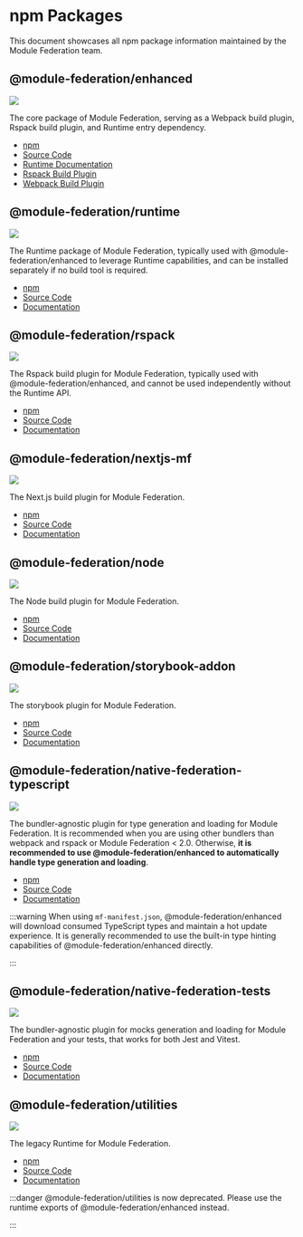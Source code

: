 # npm Packages

This document showcases all npm package information maintained by the Module Federation team.

## @module-federation/enhanced

![](https://img.shields.io/npm/v/@module-federation/enhanced?style=flat-square&colorA=564341&colorB=EDED91)

The core package of Module Federation, serving as a Webpack build plugin, Rspack build plugin, and Runtime entry dependency.

- [npm](https://npmjs.com/package/@module-federation/enhanced)
- [Source Code](https://github.com/module-federation/core/tree/main/packages/enhanced)
- [Runtime Documentation](/guide/basic/runtime)
- [Rspack Build Plugin](/guide/basic/rspack)
- [Webpack Build Plugin](/guide/basic/webpack)

## @module-federation/runtime

![](https://img.shields.io/npm/v/@module-federation/runtime?style=flat-square&colorA=564341&colorB=EDED91)

The Runtime package of Module Federation, typically used with @module-federation/enhanced to leverage Runtime capabilities, and can be installed separately if no build tool is required.

- [npm](https://npmjs.com/package/@module-federation/runtime)
- [Source Code](https://github.com/module-federation/core/tree/main/packages/runtime)
- [Documentation](/guide/basic/runtime)

## @module-federation/rspack

![](https://img.shields.io/npm/v/@module-federation/rspack?style=flat-square&colorA=564341&colorB=EDED91)

The Rspack build plugin for Module Federation, typically used with @module-federation/enhanced, and cannot be used independently without the Runtime API.

- [npm](https://npmjs.com/package/@module-federation/rspack)
- [Source Code](https://github.com/module-federation/core/tree/main/packages/rspack)
- [Documentation](/guide/basic/rspack)

## @module-federation/nextjs-mf

![](https://img.shields.io/npm/v/@module-federation/nextjs-mf?style=flat-square&colorA=564341&colorB=EDED91)

The Next.js build plugin for Module Federation.

- [npm](https://npmjs.com/package/@module-federation/nextjs-mf)
- [Source Code](https://github.com/module-federation/core/tree/main/packages/nextjs-mf)
- [Documentation](/guide/framework/nextjs)

## @module-federation/node

![](https://img.shields.io/npm/v/@module-federation/node?style=flat-square&colorA=564341&colorB=EDED91)

The Node build plugin for Module Federation.

- [npm](https://npmjs.com/package/@module-federation/node)
- [Source Code](https://github.com/module-federation/core/tree/main/packages/node)
- [Documentation](https://github.com/module-federation/core/tree/main/packages/node)

## @module-federation/storybook-addon

![](https://img.shields.io/npm/v/@module-federation/storybook-addon?style=flat-square&colorA=564341&colorB=EDED91)

The storybook plugin for Module Federation.

- [npm](https://npmjs.com/package/@module-federation/storybook-addon)
- [Source Code](https://github.com/module-federation/core/tree/main/packages/storybook-addon)
- [Documentation](https://github.com/module-federation/core/tree/main/packages/storybook-addon)

## @module-federation/native-federation-typescript

![](https://img.shields.io/npm/v/@module-federation/native-federation-typescript?style=flat-square&colorA=564341&colorB=EDED91)

The bundler-agnostic plugin for type generation and loading for Module Federation.
It is recommended when you are using other bundlers than webpack and rspack or Module Federation < 2.0. Otherwise, **it is recommended to use @module-federation/enhanced to automatically handle type generation and loading**.

- [npm](https://npmjs.com/package/@module-federation/native-federation-typescript)
- [Source Code](https://github.com/module-federation/core/tree/main/packages/native-federation-typescript)
- [Documentation](https://github.com/module-federation/core/tree/main/packages/native-federation-typescript)

:::warning
When using `mf-manifest.json`, @module-federation/enhanced will download consumed TypeScript types and maintain a hot update experience. It is generally recommended to use the built-in type hinting capabilities of @module-federation/enhanced directly.

:::

## @module-federation/native-federation-tests

![](https://img.shields.io/npm/v/@module-federation/native-federation-tests?style=flat-square&colorA=564341&colorB=EDED91)

The bundler-agnostic plugin for mocks generation and loading for Module Federation and your tests, that works for both Jest and Vitest.

- [npm](https://npmjs.com/package/@module-federation/native-federation-tests)
- [Source Code](https://github.com/module-federation/core/tree/main/packages/native-federation-tests)
- [Documentation](https://github.com/module-federation/core/tree/main/packages/native-federation-tests)

## @module-federation/utilities

![](https://img.shields.io/npm/v/@module-federation/utilities?style=flat-square&colorA=564341&colorB=EDED91)

The legacy Runtime for Module Federation.

- [npm](https://npmjs.com/package/@module-federation/utilities)
- [Source Code](https://github.com/module-federation/core/tree/main/packages/utilities)
- [Documentation](https://github.com/module-federation/core/tree/main/packages/utilities)

:::danger
@module-federation/utilities is now deprecated. Please use the runtime exports of @module-federation/enhanced instead.

:::
